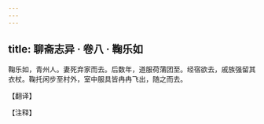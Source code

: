 ```yaml
---
---
---
```

title: 聊斋志异 · 卷八 · 鞠乐如
---

鞠乐如，青州人。妻死弃家而去。后数年，道服荷蒲团至。经宿欲去，戚族强留其衣杖。鞠托闲步至村外，室中服具皆冉冉飞出，随之而去。

【翻译】

【注释】

